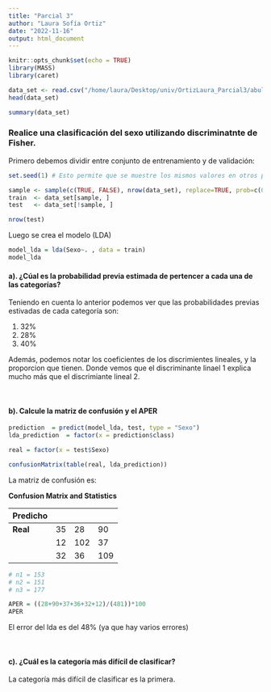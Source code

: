 ```yaml
---
title: "Parcial 3"
author: "Laura Sofía Ortiz"
date: "2022-11-16"
output: html_document
---
```


```r
knitr::opts_chunk$set(echo = TRUE)
library(MASS)
library(caret)
```

```r
data_set <- read.csv("/home/laura/Desktop/univ/OrtizLaura_Parcial3/abulon.csv", header=TRUE, stringsAsFactors=FALSE)
head(data_set)
```

```r
summary(data_set)
```

### Realice una clasificación del sexo utilizando discriminatnte de Fisher.

Primero debemos dividir entre conjunto de entrenamiento y de validación:

```r
set.seed(1) # Esto permite que se muestre los mismos valores en otros pc

sample <- sample(c(TRUE, FALSE), nrow(data_set), replace=TRUE, prob=c(0.75,0.25))
train  <- data_set[sample, ]
test   <- data_set[!sample, ]

nrow(test)
```

Luego se crea el modelo (LDA)

```r
model_lda = lda(Sexo~. , data = train)
model_lda
```

#### a). ¿Cúal es la probabilidad previa estimada de pertencer a cada una de las categorías?

Teniendo en cuenta lo anterior podemos ver que las probabilidades previas estivadas de cada categoría son:

1. 32% 
2. 28%
3. 40%

Además, podemos notar los coeficientes de los discrimientes lineales, y la proporcion que tienen. Donde vemos que el discriminante linael 1 explica mucho más que el discrimiante lineal 2.

<br />

#### b). Calcule la matriz de confusión y el APER

```r
prediction  = predict(model_lda, test, type = "Sexo")
lda_prediction  = factor(x = prediction$class)

real = factor(x = test$Sexo)
```

```r
confusionMatrix(table(real, lda_prediction))
```

La matriz de confusión es:

__Confusion Matrix and Statistics__

|         **Predicho**        |
|--------|------|------|------|
|**Real**|  35  |  28  |  90  |   
|        |  12  | 102  |  37  |  
|        |  32  |  36  | 109  |  

```r
# n1 = 153
# n2 = 151
# n3 = 177

APER = ((28+90+37+36+32+12)/(481))*100
APER 
```

El error del lda es del 48% (ya que hay varios errores)

<br />

#### c). ¿Cuál es la categoría más difícil de clasificar?

La categoría más difícil de clasificar es la primera.
